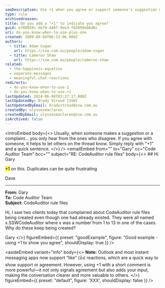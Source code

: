 ```yaml
---
seoDescription: Use +1 when you agree or support someone's suggestion or idea on a thread to show your endorsement and encourage others to do the same.
type: rule
archivedreason:
title: Do you add a "+1" to indicate you agree?
guid: e708950c-6bf0-440f-9ee3-fd2099e86d6c
uri: do-you-know-when-to-use-plus-one
created: 2009-09-04T06:53:06.000Z
authors:
  - title: Adam Cogan
    url: https://ssw.com.au/people/adam-cogan
  - title: Cameron Shaw
    url: https://ssw.com.au/people/cameron-shaw
related:
  - the-happiness-equation
  - separate-messages
  - meaningful-chat-reactions
redirects:
  - do-you-know-when-to-use-1
  - do-you-know-when-to-use-+1
lastUpdated: 2024-06-08T03:27:17.000Z
lastUpdatedBy: Brady Stroud [SSW]
lastUpdatedByEmail: bradystroud@ssw.com.au
createdBy: ulyssesmaclaren
createdByEmail: ulyssesmaclaren@ssw.com.au
isArchived: false
---
```


<introEmbed
  body={<>
Usually, when someone makes a suggestion or a complaint... you only hear from the ones who disagree. If you agree with someone, it helps to let others on the thread know. Simply reply with "+1" and a quick sentence.
  </>}
/>
<emailEmbed
  from=""
  to="Gary"
  cc="Code Auditor Team"
  bcc=""
  subject="RE: CodeAuditor rule files"
  body={<>
    ## Hi Gary

<mark>+1</mark> on this. Duplicates can be quite frustrating

Dave

---

**From:** Gary\
**To:** Code Auditor Team\
**Subject:** CodeAuditor rule files

Hi, I saw two clients today that complained about CodeAuditor rule files being created even though one had already existed. They were all named x.SSWCodeAuditor where x was a number from 1 to 13 in one of the cases. Why do these keep being created?

Gary
  </>}
  figureEmbed={{
    preset: "goodExample",
    figure: "Good example - using +1 to show you agree",
    shouldDisplay: true
  }}
/>

<asideEmbed
  variant="info"
  body={<>
    **Note:** Outlook and most instant messaging apps now support “like” (👍) reactions, which are a quick way to show support or agreement. However, using +1 with a short comment is more powerful—it not only signals agreement but also adds your input, making the conversation clearer and more valuable to others.
  </>}
  figureEmbed={{
    preset: "default",
    figure: 'XXX',
    shouldDisplay: false
  }}
/>
